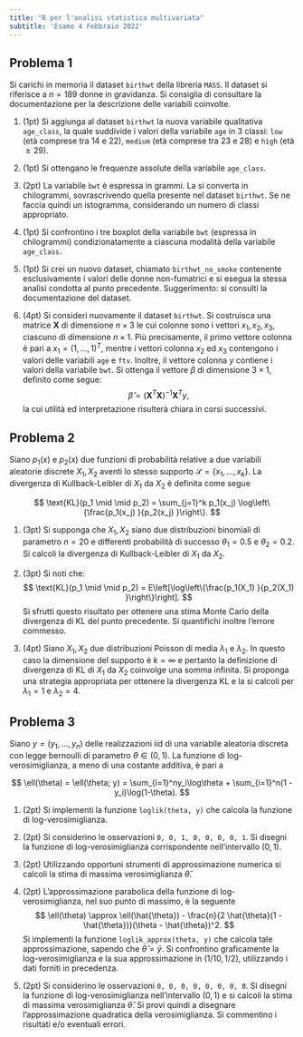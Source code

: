 ```yaml
---
title: "R per l'analisi statistica multivariata"
subtitle: 'Esame 4 Febbraio 2022'
---
```


## Problema 1

Si carichi in memoria il dataset `birthwt` della libreria `MASS`. Il dataset si riferisce a $n = 189$ donne in gravidanza. Si consiglia di consultare la documentazione per la descrizione delle variabili coinvolte.

1.  (1pt) Si aggiunga al dataset `birthwt` la nuova variabile qualitativa `age_class`, la quale suddivide i valori della variabile `age` in 3 classi: `low` (età comprese tra 14 e 22), `medium` (età comprese tra 23 e 28) e `high` (età $\ge 29$).

2.  (1pt) Si ottengano le frequenze assolute della variabile `age_class`.

3.  (2pt) La variabile `bwt` è espressa in grammi. La si converta in chilogrammi, sovrascrivendo quella presente nel dataset `birthwt`. Se ne faccia quindi un istogramma, considerando un numero di classi appropriato.

4.  (1pt) Si confrontino i tre boxplot della variabile `bwt` (espressa in chilogrammi) condizionatamente a ciascuna modalità della variabile `age_class`.

5.  (1pt) Si crei un nuovo dataset, chiamato `birthwt_no_smoke` contenente esclusivamente i valori delle donne non-fumatrici e si esegua la stessa analisi condotta al punto precedente. Suggerimento: si consulti la documentazione del dataset.

6.  (4pt) Si consideri nuovamente il dataset `birthwt`. Si costruisca una matrice $\textbf{X}$ di dimensione $n \times 3$ le cui colonne sono i vettori $x_1, x_2, x_3$, ciascuno di dimensione $n \times 1$. Più precisamente, il primo vettore colonna è pari a $x_1 = (1,\dots,1)^T$, mentre i vettori colonna $x_2$ ed $x_3$ contengono i valori delle variabili `age` e `ftv`. Inoltre, il vettore colonna $y$ contiene i valori della variabile `bwt`. Si ottenga il vettore $\beta$ di dimensione $3 \times 1$, definito come segue: $$
    \hat{\beta} = (\textbf{X}^T\textbf{X})^{-1} \textbf{X}^T y,
    $$ la cui utilità ed interpretazione risulterà chiara in corsi successivi.

## Problema 2

Siano $p_1(x)$ e $p_2(x)$ due funzioni di probabilità relative a due variabili aleatorie discrete $X_1,X_2$ aventi lo stesso supporto $\mathcal{S} = \{x_1,\dots, x_k\}$. La divergenza di Kullback-Leibler di $X_1$ da $X_2$ è definita come segue

$$
\text{KL}(p_1 \mid \mid p_2) = \sum_{j=1}^k p_1(x_j) \log\left\{\frac{p_1(x_j) }{p_2(x_j) }\right\}.
$$

1.  (3pt) Si supponga che $X_1, X_2$ siano due distribuzioni binomiali di parametro $n = 20$ e differenti probabilità di successo $\theta_1 = 0.5$ e $\theta_2 = 0.2$. Si calcoli la divergenza di Kullback-Leibler di $X_1$ da $X_2$.

2.  (3pt) Si noti che: $$
    \text{KL}(p_1 \mid \mid p_2) = E\left[\log\left\{\frac{p_1(X_1) }{p_2(X_1) }\right\}\right].
    $$ Si sfrutti questo risultato per ottenere una stima Monte Carlo della divergenza di KL del punto precedente. Si quantifichi inoltre l'errore commesso.

3.  (4pt) Siano $X_1, X_2$ due distribuzioni Poisson di media $\lambda_1$ e $\lambda_2$. In questo caso la dimensione del supporto è $k = \infty$ e pertanto la definizione di divergenza di KL di $X_1$ da $X_2$ coinvolge una somma infinita. Si proponga una strategia appropriata per ottenere la divergenza KL e la si calcoli per $\lambda_1 = 1$ e $\lambda_2 = 4$.

## Problema 3

Siano $y = (y_1,\dots,y_n)$ delle realizzazioni iid di una variabile aleatoria discreta con legge bernoulli di parametro $\theta \in (0,1)$. La funzione di log-verosimiglianza, a meno di una costante additiva, è pari a

$$
\ell(\theta) = \ell(\theta; y) = \sum_{i=1}^ny_i\log\theta + \sum_{i=1}^n(1 - y_i)\log(1-\theta).
$$

1.  (2pt) Si implementi la funzione `loglik(theta, y)` che calcola la funzione di log-verosimiglianza.

2.  (2pt) Si considerino le osservazioni `0, 0, 1, 0, 0, 0, 0, 1`. Si disegni la funzione di log-verosimiglianza corrispondente nell'intervallo $(0, 1)$.

3.  (2pt) Utilizzando opportuni strumenti di approssimazione numerica si calcoli la stima di massima verosimiglianza $\hat{\theta}$.

4.  (2pt) L'approssimazione parabolica della funzione di log-verosimiglianza, nel suo punto di massimo, è la seguente $$
    \ell(\theta) \approx \ell(\hat{\theta}) - \frac{n}{2 \hat{\theta}(1 - \hat{\theta})}(\theta - \hat{\theta})^2.
    $$ Si implementi la funzione `loglik_approx(theta, y)` che calcola tale approssimazione, sapendo che $\hat{\theta} = \bar{y}$. Si confrontino graficamente la log-verosimiglianza e la sua approssimazione in $(1/10, 1/2)$, utilizzando i dati forniti in precedenza.

5.  (2pt) Si considerino le osservazioni `0, 0, 0, 0, 0, 0, 0, 0`. Si disegni la funzione di log-verosimiglianza nell'intervallo $(0, 1)$ e si calcoli la stima di massima verosimiglianza $\hat{\theta}$. Si provi quindi a disegnare l'approssimazione quadratica della verosimiglianza. Si commentino i risultati e/o eventuali errori.
